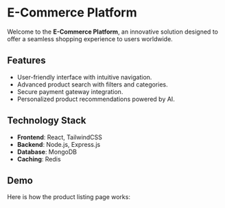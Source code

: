 
# E-Commerce Platform

Welcome to the **E-Commerce Platform**, an innovative solution designed to offer a seamless shopping experience to users worldwide.

## Features
- User-friendly interface with intuitive navigation.
- Advanced product search with filters and categories.
- Secure payment gateway integration.
- Personalized product recommendations powered by AI.

## Technology Stack
- **Frontend**: React, TailwindCSS
- **Backend**: Node.js, Express.js
- **Database**: MongoDB
- **Caching**: Redis

## Demo
Here is how the product listing page works:


